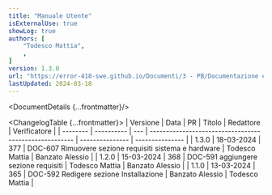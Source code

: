 ```yaml
---
title: "Manuale Utente"
isExternalUse: true
showLog: true
authors: [
	"Todesco Mattia",
	,
]
version: 1.3.0
url: "https://error-418-swe.github.io/Documenti/3 - PB/Documentazione esterna/Manuale Utente_v1.3.0.pdf"
lastUpdated: 2024-03-18
---
```



<DocumentDetails {...frontmatter}/>

<ChangelogTable {...frontmatter}>
| Versione | Data       | PR  | Titolo                                                 | Redattore       | Verificatore    |
| -------- | ---------- | --- | ------------------------------------------------------ | --------------- | --------------- |
| 1.3.0    | 18-03-2024 | 377 | DOC-607 Rimuovere sezione requisiti sistema e hardware | Todesco Mattia  | Banzato Alessio |
| 1.2.0    | 15-03-2024 | 368 | DOC-591 aggiungere sezione requisiti                   | Todesco Mattia  | Banzato Alessio |
| 1.1.0    | 13-03-2024 | 365 | DOC-592 Redigere sezione Installazione                 | Banzato Alessio | Todesco Mattia  |
</ChangelogTable>

